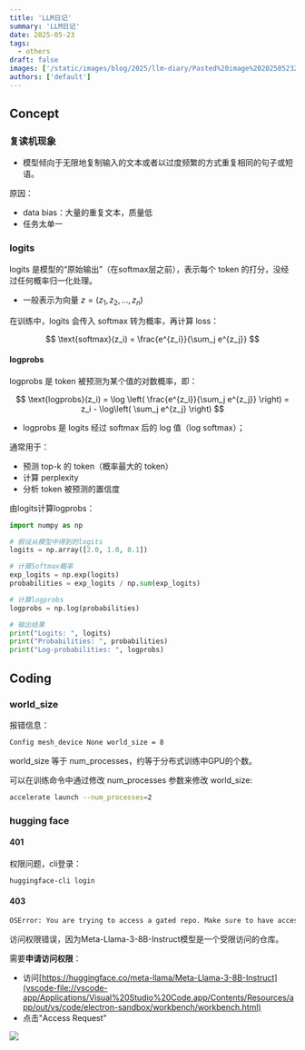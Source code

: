 ```yaml
---
title: 'LLM日记'
summary: 'LLM日记'
date: 2025-05-23
tags:
  - others
draft: false
images: ['/static/images/blog/2025/llm-diary/Pasted%20image%2020250523203336.webp']
authors: ['default']
---
```


## Concept

### 复读机现象

- 模型倾向于无限地复制输入的文本或者以过度频繁的方式重复相同的句子或短语。

原因：

- data bias：大量的重复文本，质量低
- 任务太单一

### logits

logits 是模型的“原始输出”（在softmax层之前），表示每个 token 的打分，没经过任何概率归一化处理。

- 一般表示为向量 $z = (z_1, z_2, …, z_n)$

在训练中，logits 会传入 softmax 转为概率，再计算 loss：

$$
\text{softmax}(z_i) = \frac{e^{z_i}}{\sum_j e^{z_j}}
$$

#### logprobs

logprobs 是 token 被预测为某个值的对数概率，即：

$$
\text{logprobs}(z_i) = \log \left( \frac{e^{z_i}}{\sum_j e^{z_j}} \right) = z_i - \log\left( \sum_j e^{z_j} \right)
$$

- logprobs 是 logits 经过 softmax 后的 log 值（log softmax）；

通常用于：

- 预测 top-k 的 token（概率最大的 token）
- 计算 perplexity
- 分析 token 被预测的置信度

由logits计算logprobs：

```python
import numpy as np

# 假设从模型中得到的logits
logits = np.array([2.0, 1.0, 0.1])

# 计算Softmax概率
exp_logits = np.exp(logits)
probabilities = exp_logits / np.sum(exp_logits)

# 计算logprobs
logprobs = np.log(probabilities)

# 输出结果
print("Logits: ", logits)
print("Probabilities: ", probabilities)
print("Log-probabilities: ", logprobs)
```

## Coding

### world_size

报错信息：

```bash
Config mesh_device None world_size = 8
```

world_size 等于 num_processes，约等于分布式训练中GPU的个数。

可以在训练命令中通过修改 num_processes 参数来修改 world_size:

```bash
accelerate launch --num_processes=2
```

### hugging face

#### 401

权限问题，cli登录：

```bash
huggingface-cli login
```

#### 403

```bash
OSError: You are trying to access a gated repo. Make sure to have access to it at [https://huggingface.co/meta-llama/Meta-Llama-3-8B-Instruct](vscode-file://vscode-app/Applications/Visual%20Studio%20Code.app/Contents/Resources/app/out/vs/code/electron-sandbox/workbench/workbench.html). 403 Client Error.
```

访问权限错误，因为Meta-Llama-3-8B-Instruct模型是一个受限访问的仓库。

需要**申请访问权限**：

- 访问[https://huggingface.co/meta-llama/Meta-Llama-3-8B-Instruct](vscode-file://vscode-app/Applications/Visual%20Studio%20Code.app/Contents/Resources/app/out/vs/code/electron-sandbox/workbench/workbench.html)
- 点击"Access Request"

![](../../../../img/Pasted%20image%2020250523203336.png)
